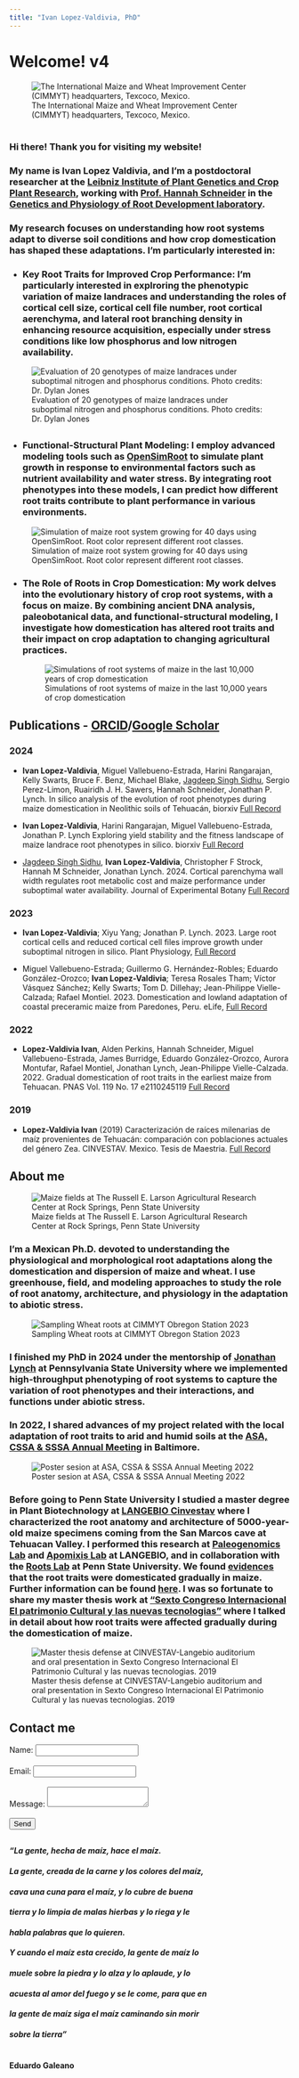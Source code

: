 ```yaml
---
title: "Ivan Lopez-Valdivia, PhD"
---
```


<head>
<!-- Google tag (gtag.js) -->
<script async src="https://www.googletagmanager.com/gtag/js?id=G-ERV5WXQZ44"></script>
<script>
  window.dataLayer = window.dataLayer || [];
  function gtag(){dataLayer.push(arguments);}
  gtag('js', new Date());

  gtag('config', 'G-ERV5WXQZ44');
</script>
</head> 

# Welcome! v4

![The International Maize and Wheat Improvement Center (CIMMYT) headquarters, Texcoco, Mexico.](cimmyt_picture.png)



# 
### Hi there! Thank you for visiting my website! 

### My name is Ivan Lopez Valdivia, and I'm a postdoctoral researcher at the [Leibniz Institute of Plant Genetics and Crop Plant Research](https://www.ipk-gatersleben.de/en/), working with [Prof. Hannah Schneider](https://scholar.google.de/citations?user=_lMz9nYAAAAJ&hl=en) in the [Genetics and Physiology of Root Development laboratory](https://www.ipk-gatersleben.de/en/research/physiology-and-cell-biology/genetics-and-physiology-of-root-development). 

### My research focuses on understanding how root systems adapt to diverse soil conditions and how crop domestication has shaped these adaptations. I'm particularly interested in:

###
*	### **Key Root Traits for Improved Crop Performance:** I'm particularly interested in explroring the phenotypic variation of maize landraces and understanding the roles of cortical cell size, cortical cell file number, root cortical aerenchyma, and lateral root branching density in enhancing resource acquisition, especially under stress conditions like low phosphorus and low nitrogen availability.


![Evaluation of 20 genotypes of maize landraces under suboptimal nitrogen and phosphorus conditions. Photo credits: Dr. Dylan Jones](Exp3.png)

## 
*	### **Functional-Structural Plant Modeling:** I employ advanced modeling tools such as [OpenSimRoot](https://www.fz-juelich.de/en/ibg/ibg-2/expertise/technology-process-development/opensimroot) to simulate plant growth in response to environmental factors such as nutrient availability and water stress. By integrating root phenotypes into these models, I can predict how different root traits contribute to plant performance in various environments.

![Simulation of maize root system growing for 40 days using OpenSimRoot. Root color represent different root classes.](website_animation_pics_v7.gif)

###
*	### **The Role of Roots in Crop Domestication:** My work delves into the evolutionary history of crop root systems, with a focus on maize. By combining ancient DNA analysis, paleobotanical data, and functional-structural modeling, I investigate how domestication has altered root traits and their impact on crop adaptation to changing agricultural practices.
![Simulations of root systems of maize in the last 10,000 years of crop domestication](Root_evolution.png)



##
## Publications - [ORCID](https://orcid.org/0000-0003-1955-4989)/[Google Scholar](https://scholar.google.com/citations?hl=es&user=XMdjIEsAAAAJ&view_op=list_works&gmla=AJsN-F6isZkiyjPpbsJBrlo_uGiqM4QcqputVuSh1_UxWGu-cffGUq_q7upHdrAUoy6T32ajtAO8NPw6FlwkvcrSEKIASgpEhg)
### 2024

* **Ivan Lopez-Valdivia**, Miguel Vallebueno-Estrada, Harini Rangarajan, Kelly Swarts, Bruce F. Benz, Michael Blake, [Jagdeep Singh Sidhu](https://jagdeepideas.com/), Sergio Perez-Limon, Ruairidh J. H. Sawers, Hannah Schneider, Jonathan P. Lynch. In silico analysis of the evolution of root phenotypes during maize domestication in Neolithic soils of Tehuacán, biorxiv [Full Record](https://www.biorxiv.org/content/10.1101/2024.11.18.623787v2)


* **Ivan Lopez-Valdivia**, Harini Rangarajan, Miguel Vallebueno-Estrada, Jonathan P. Lynch Exploring yield stability and the fitness landscape of maize landrace root phenotypes in silico. biorxiv  [Full Record](https://www.biorxiv.org/content/10.1101/2024.09.07.609951v1)


* [Jagdeep Singh Sidhu](https://jagdeepideas.com/), **Ivan Lopez-Valdivia**,  Christopher F Strock, Hannah M Schneider, Jonathan Lynch. 2024. Cortical parenchyma wall width regulates root metabolic cost and maize performance under suboptimal water availability. Journal of Experimental Botany [Full Record](https://academic.oup.com/jxb/article/75/18/5750/7658190)

### 2023

* **Ivan Lopez-Valdivia**; Xiyu Yang; Jonathan P. Lynch. 2023. Large root cortical cells and reduced cortical cell files improve growth under suboptimal nitrogen in silico. Plant Physiology,  [Full Record](https://academic.oup.com/plphys/advance-article/doi/10.1093/plphys/kiad214/7114972?login=true)

* Miguel Vallebueno-Estrada; Guillermo G. Hernández-Robles; Eduardo González-Orozco; **Ivan Lopez-Valdivia**; Teresa Rosales Tham; Víctor Vásquez Sánchez; Kelly Swarts; Tom D. Dillehay; Jean-Philippe Vielle-Calzada; Rafael Montiel. 2023. Domestication and lowland adaptation of coastal preceramic maize from Paredones, Peru. eLife, [Full Record](https://elifesciences.org/articles/83149)

### 2022

* **Lopez-Valdivia Ivan**, Alden Perkins, Hannah Schneider, Miguel Vallebueno-Estrada, James Burridge, Eduardo González-Orozco, Aurora Montufar, Rafael Montiel, Jonathan Lynch, Jean-Philippe Vielle-Calzada. 2022. Gradual domestication of root traits in the earliest maize from Tehuacan. PNAS Vol. 119 No. 17 e2110245119 [Full Record](https://www.pnas.org/doi/epdf/10.1073/pnas.2110245119)

### 2019

* **Lopez-Valdivia Ivan** (2019) Caracterización de raíces milenarias de maíz provenientes de Tehuacán: comparación con poblaciones actuales del género Zea. CINVESTAV. Mexico. Tesis de Maestria. [Full Record](LopezValdivia_master.pdf)



## About me

![Maize fields at The Russell E. Larson Agricultural Research Center at Rock Springs, Penn State University](rocksprings2021.png)

### I'm a Mexican Ph.D. devoted to understanding the physiological and morphological root adaptations along the domestication and dispersion of maize and wheat. I use greenhouse, field, and modeling approaches to study the role of root anatomy, architecture, and physiology in the adaptation to abiotic stress.
![Sampling Wheat roots at CIMMYT Obregon Station 2023](field_CIMMYT.png)

### I finished my PhD in 2024 under the mentorship of [Jonathan Lynch](https://plantscience.psu.edu/directory/jpl4) at Pennsylvania State University where we implemented high-throughput phenotyping of root systems to capture the variation of root phenotypes and their interactions, and functions under abiotic stress. 


### In 2022, I shared advances of my project related with the local adaptation of root traits to arid and humid soils at the [ASA, CSSA & SSSA Annual Meeting](https://www.acsmeetings.org/) in Baltimore. 


![Poster sesion at ASA, CSSA & SSSA Annual Meeting 2022](ASA_meeting.png)


### Before going to Penn State University I studied a master degree in Plant Biotechnology at [LANGEBIO Cinvestav](https://langebio.cinvestav.mx/) where I characterized the root anatomy and architecture of 5000-year-old maize specimens coming from the San Marcos cave at Tehuacan Valley. I performed this research at [Paleogenomics Lab](https://langebio.cinvestav.mx/Dr-Rafael-Montiel) and [Apomixis Lab](https://langebio.cinvestav.mx/Dr-Jean-Philippe-Vielle.html) at LANGEBIO, and in collaboration with the [Roots Lab](https://plantscience.psu.edu/research/labs/roots) at Penn State University. We found [evidences](https://www.pnas.org/doi/epdf/10.1073/pnas.2110245119) that the root traits were domesticated gradually in maize. Further information can be found [here](https://www.psu.edu/news/research/story/getting-root-corn-domestication-knowledge-may-help-plant-breeders/). I was so fortunate to share my master thesis work at ["Sexto Congreso Internacional El patrimonio Cultural y las nuevas tecnologias"](https://www.youtube.com/embed/EHGk6d-GebA) where I talked in detail about how root traits were affected gradually during the domestication of maize.

![Master thesis defense at CINVESTAV-Langebio auditorium and oral presentation in Sexto Congreso Internacional El Patrimonio Cultural y las nuevas tecnologias. 2019](Inah_cinvestav.png)

##
##
## Contact me 
<!-- modify this form HTML and place wherever you want your form -->
<form
  action="https://formspree.io/f/xzzzdaaz"
  method="POST">
  <label>
    Name:
    <input type="name" name="name">
  </label><br><br>
  <label>
    Email:
    <input type="email" name="email">
  </label><br><br>
  <label>
    Message:
    <textarea name="message"></textarea>
  </label><br><br>
  <!-- your other form fields go here -->
  <button type="submit">Send</button>
</form>


##
##
##
##
#### _"La gente, hecha de maíz, hace el maíz._
#### _La gente, creada de la carne y los colores del maíz,_
#### _cava una cuna para el maíz, y lo cubre de buena_
#### _tierra y lo limpia de malas hierbas y lo riega y le_
#### _habla palabras que lo quieren._
#### _Y cuando el maíz esta crecido, la gente de maíz lo_
#### _muele sobre la piedra y lo alza y lo aplaude, y lo_
#### _acuesta al amor del fuego y se le come, para que en_
#### _la gente de maíz siga el maíz caminando sin morir_
#### _sobre la tierra"_
# 
#### Eduardo Galeano

